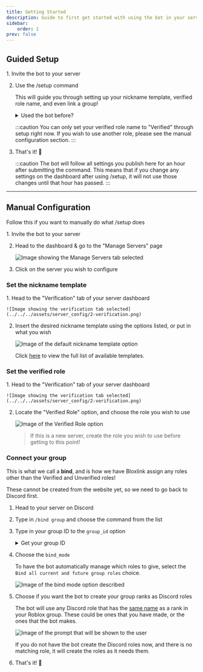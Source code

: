 ```yaml
---
title: Getting Started
description: Guide to first get started with using the bot in your server!
sidebar:
    order: 1
prev: false
---
```



## Guided Setup

<Steps>
1. Invite the bot to your server
    <LinkCard title="Invite Bloxlink"
        href="https://blox.link/invite"
        description="Invite link for the Bloxlink bot."
        target="_blank"
    />

2. Use the /setup command

    This will guide you through setting up your nickname template, verified role name, and even link a group!

    <details>
    <summary> Used the bot before? </summary>

        In the past the bot would create your group roles for you in Discord. It does not do that
        anymore, so if you want it to do that, you will need to use the `/bind group` command described [below](#connect-your-group) instead.
    </details>

    :::caution
    You can only set your verified role name to "Verified" through setup right now. If you wish to use another
    role, please see the manual configuration section.
    :::

3. That's it! 🎉

    :::caution
    The bot will follow all settings you publish here for an hour after submitting the command. This means that
    if you change any settings on the dashboard after using /setup, it will not use those changes until that hour has passed.
    :::
</Steps>

---

## Manual Configuration
Follow this if you want to manually do what /setup does

<Steps>
1. Invite the bot to your server
    <LinkCard title="Invite Bloxlink"
        href="https://blox.link/invite"
        description="Invite link for the Bloxlink bot."
        target="_blank"
    />

2. Head to the dashboard & go to the "Manage Servers" page

    ![Image showing the Manage Servers tab selected](../../../assets/server_config/1-manage-servers.png)

    <LinkCard title="Server dashboard"
        href="https://blox.link/dashboard/user/servers"
        description="The list of servers you are an admin in."
        target="_blank"
    />

3. Click on the server you wish to configure
</Steps>

### Set the nickname template

<Steps>
1. Head to the "Verification" tab of your server dashboard

    ![Image showing the verification tab selected](../../../assets/server_config/2-verification.png)

2. Insert the desired nickname template using the options listed, or put in what you wish

    ![Image of the default nickname template option](../../../assets/server_config/3-default-nt.png)

    Click [here](../nickname_templates) to view the full list of available templates.

</Steps>

### Set the verified role
<Steps>
1. Head to the "Verification" tab of your server dashboard

    ![Image showing the verification tab selected](../../../assets/server_config/2-verification.png)

2. Locate the "Verified Role" option, and choose the role you wish to use

    ![Image of the Verified Role option](../../../assets/server_config/4-verified-role.png)

    > If this is a new server, create the role you wish to use before getting to this point!
</Steps>

### Connect your group
This is what we call a **bind**, and is how we have Bloxlink assign any roles other than the
Verified and Unverified roles!

These cannot be created from the website yet, so we need to go back to Discord first.
<Steps>
1. Head to your server on Discord
2. Type in `/bind group` and choose the command from the list
3. Type in your group ID to the `group_id` option

    <details>
        <summary> Get your group ID </summary>

        Your group ID is the string of numbers inside your group URL.

        For example, with the group URL of `https://www.roblox.com/communities/3587262/Bloxlink-Space`, the
        group ID is `3587262`.
    </details>

4. Choose the `bind_mode`

    To have the bot automatically manage which roles to give, select the `Bind all current and future group roles` choice.

    ![Image of the bind mode option described](../../../assets/server_config/7-bind-mode.png)

5. Choose if you want the bot to create your group ranks as Discord roles

    The bot will use any Discord role that has the <u>same name</u> as a rank in your Roblox group. These could be
    ones that you have made, or the ones that the bot makes.

    ![Image of the prompt that will be shown to the user](../../../assets/binds/create-group-roles.png)


    If you do not have the bot create the Discord roles now, and there is no matching role, it will create the roles as it needs them.

6. That's it! 🎉
</Steps>
